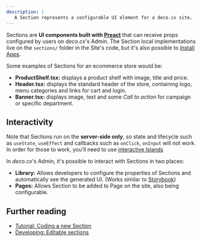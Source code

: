```yaml
---
description: |
   A Section represents a configurable UI element for a deco.cx site.
---
```


Sections are **UI components built with [Preact](https://preactjs.com/)** that
can receive props configured by users on _deco.cx_'s Admin. The Section local
implementations live on the `sections/` folder in the Site's code, but it's also
possible to [Install Apps](/docs/en/getting-started/installing-an-app).

Some examples of Sections for an ecommerce store would be:

- **ProductShelf.tsx:** displays a product shelf with image, title and price.
- **Header.tsx:** displays the standard header of the store, containing logo,
  menu categories and links for cart and login.
- **Banner.tsx:** displays image, text and some _Call to action_ for campaign or
  specific department.

## Interactivity

Note that Sections run on the **server-side only**, so state and lifecycle such
as `useState`, `useEffect` and callbacks such as `onClick`, `onInput` will not
work. In order for those to work, you'll need to use
[interactive Islands](https://fresh.deno.dev/docs/concepts/islands)

In _deco.cx_'s Admin, it's possible to interact with Sections in two places:

- **Library:** Allows developers to configure the properties of Sections and
  automatically see the generated UI. (Works similar to
  [Storybook](https://storybook.js.org/))
- **Pages:** Allows Section to be added to Page on the site, also being
  configurable.

## Further reading

- [Tutorial: Coding a new Section](/docs/en/developing-guide/hello-world)
- [Developing: Editable sections](/docs/en/developing-guide/editable-sections)
